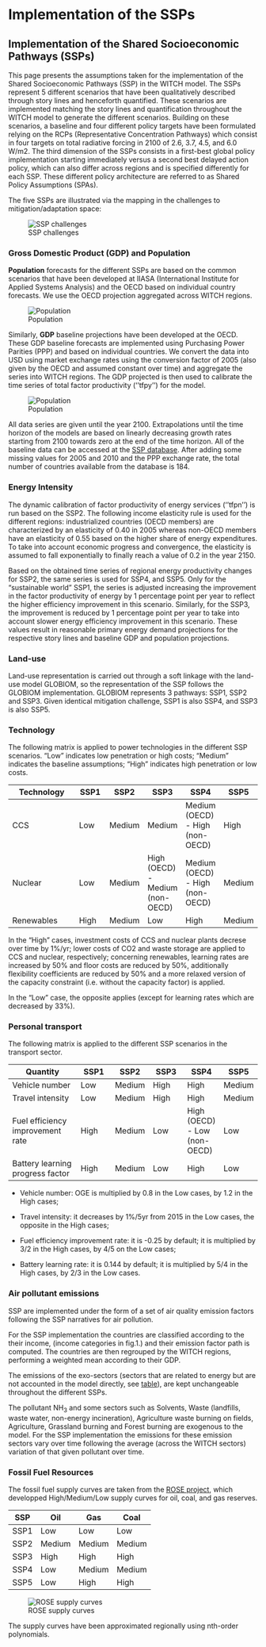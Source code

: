 # Implementation of the SSPs

##  Implementation of the Shared Socioeconomic Pathways (SSPs)

This page presents the assumptions taken for the implementation of the Shared Socioeconomic Pathways (SSP) in the WITCH model.
The SSPs represent 5 different scenarios that have been qualitatively described through story lines and henceforth quantified. These scenarios are implemented matching the story lines and quantification throughout the WITCH model to generate the different scenarios.
Building on these scenarios, a baseline and four different policy targets have been formulated relying on the RCPs (Representative Concentration Pathways) which consist in four targets on total radiative forcing in 2100 of 2.6, 3.7, 4.5, and 6.0 W/m2.
The third dimension of the SSPs consists in a first-best global policy implementation starting immediately versus a second best delayed action policy, which can also differ across regions and is specified differently for each SSP.
These different policy architecture are referred to as Shared Policy Assumptions (SPAs).

The five SSPs are illustrated via the mapping in the challenges to mitigation/adaptation space:

![SSP challenges](images/ssp_matrix.png)

### Gross Domestic Product (GDP) and Population

**Population** forecasts for the different SSPs are based on the common scenarios that have been developed at IIASA (International Institute for Applied Systems Analysis) and the OECD based on individual country forecasts. We use the OECD projection aggregated across WITCH regions.

![Population](images/population_all.png)


Similarly, **GDP** baseline projections have been developed at the OECD. These GDP baseline forecasts are implemented using Purchasing Power Parities (PPP) and based on individual countries. We convert the data into USD using market exchange rates using the conversion factor of 2005 (also given by the OECD and assumed constant over time) and aggregate the series into WITCH regions. The GDP projected is then used to calibrate the time series of total factor productivity (''tfpy'') for the model.

![Population](images/gdp_global_all.png)

All data series are given until the year 2100. Extrapolations until the time horizon of the models are based on linearly decreasing growth rates starting from 2100 towards zero at the end of the time horizon.
All of the baseline data can be accessed at the [SSP database](https///secure.iiasa.ac.at/web-apps/ene/SspDb). After adding some missing values for 2005 and 2010 and the PPP exchange rate, the total number of countries available from the database is 184.

### Energy Intensity

The dynamic calibration of factor productivity of energy services (''tfpn'') is run based on the SSP2. The following income elasticity rule is used for the different regions: industrialized countries (OECD members) are characterized by an elasticity of 0.40 in 2005 whereas non-OECD members have an elasticity of 0.55 based on the higher share of energy expenditures. To take into account economic progress and convergence, the elasticity is assumed to fall exponentially to finally reach a value of 0.2 in the year 2150.

Based on the obtained time series of regional energy productivity changes for SSP2, the same series is used for SSP4, and SSP5. Only for the "sustainable world" SSP1, the series is adjusted increasing the improvement in the factor productivity of energy by 1 percentage point per year to reflect the higher efficiency improvement in this scenario. Similarly, for the SSP3, the improvement is reduced by 1 percentage point per year to take into account slower energy efficiency improvement in this scenario. These values result in reasonable primary energy demand projections for the respective story lines and baseline GDP and population projections.


### Land-use

Land-use representation is carried out through a soft linkage with the land-use model GLOBIOM, so 
the representation of the SSP follows the GLOBIOM implementation.
GLOBIOM represents 3 pathways: SSP1, SSP2 and SSP3. Given identical mitigation challenge, 
SSP1 is also SSP4, and SSP3 is also SSP5.  

### Technology

The following matrix is applied to power technologies in the different SSP scenarios. "Low" indicates low penetration or high costs; "Medium" indicates the baseline assumptions; "High" indicates high penetration or low costs.

 | Technology | SSP1 | SSP2   | SSP3                            | SSP4                            | SSP5   | 
 | ---------- | ---- | ----   | ----                            | ----                            | ----   | 
 | CCS        | Low  | Medium | Medium                          | Medium (OECD) - High (non-OECD) | High   | 
 | Nuclear    | Low  | Medium | High (OECD) - Medium (non-OECD) | Medium (OECD) - High (non-OECD) | Medium | 
 | Renewables | High | Medium | Low                             | High                            | Medium | 

In the "High" cases, investment costs of CCS and nuclear plants decrese over time by 1%/yr; lower costs of CO2 and waste storage are applied to CCS and nuclear, respectively; concerning renewables, learning rates are increased by 50% and floor costs are reduced by 50%, additionally flexibility coefficients are reduced by 50% and a more relaxed version of the capacity constraint (i.e. without the capacity factor) is applied.

In the "Low" case, the opposite applies (except for learning rates which are decreased by 33%).

### Personal transport

The following matrix is applied to the different SSP scenarios in the transport sector.

 | Quantity                         | SSP1 | SSP2   | SSP3 | SSP4                         | SSP5   | 
 | --------                         | ---- | ----   | ---- | ----                         | ----   | 
 | Vehicle number                   | Low  | Medium | High | High                         | Medium | 
 | Travel intensity                 | Low  | Medium | High | High                         | Medium | 
 | Fuel efficiency improvement rate | High | Medium | Low  | High (OECD) - Low (non-OECD) | Low    | 
 | Battery learning progress factor | High | Medium | Low  | High                         | Low    | 


*  Vehicle number: OGE is multiplied by 0.8 in the Low cases, by 1.2 in the High cases;

*  Travel intensity: it decreases by 1%/5yr from 2015 in the Low cases, the opposite in the High cases;

*  Fuel efficiency improvement rate: it is -0.25 by default; it is multiplied by 3/2 in the High cases, by 4/5 on the Low cases;

*  Battery learning rate: it is 0.144 by default; it is multiplied by 5/4 in the High cases, by 2/3 in the Low cases.

### Air pollutant emissions

SSP are implemented under the form of a set of air quality emission factors following the SSP narratives for air pollution.

For the SSP implementation the countries are classified according to the their income, (income categories in fig.1.) and their emission factor path is computed. The countries are then regrouped by the WITCH regions, performing a weighted mean according to their GDP.

The emissions of the exo-sectors (sectors that are related to energy but are not accounted in the model directly, see [table](mod_air_quality)), are kept unchangeable throughout the different SSPs.

The pollutant NH$_3$ and some sectors such as Solvents, Waste (landfills, waste water, non-energy incineration), Agriculture waste burning on fields, Agriculture, Grassland burning and Forest burning are exogenous to the model. For the SSP implementation the emissions for these emission sectors vary over time following the average (across the WITCH sectors) variation of that given pollutant over time.

### Fossil Fuel Resources

The fossil fuel supply curves are taken from the [ROSE project](http://www.rose-project.org/), which developped High/Medium/Low supply curves for oil, coal, and gas reserves.

 | SSP  | Oil    | Gas    | Coal   | 
 | ---  | ---    | ---    | ----   | 
 | SSP1 | Low    | Low    | Low    | 
 | SSP2 | Medium | Medium | Medium | 
 | SSP3 | High   | High   | High   | 
 | SSP4 | Low    | Medium | Medium | 
 | SSP5 | Low    | High   | High   | 

![ROSE supply curves](images/rose_curves.png)

The supply curves have been approximated regionally using nth-order polynomials.

